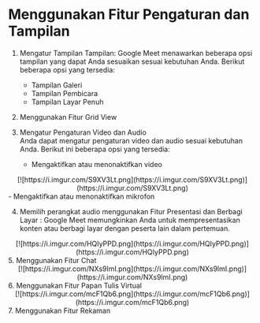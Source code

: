 # Menggunakan Fitur Pengaturan dan Tampilan

1. Mengatur Tampilan Tampilan: Google Meet menawarkan beberapa opsi tampilan yang dapat Anda sesuaikan sesuai kebutuhan Anda. Berikut beberapa opsi yang tersedia:
    - Tampilan Galeri
    - Tampilan Pembicara
    - Tampilan Layar Penuh

2. Menggunakan Fitur Grid View 
3. Mengatur Pengaturan Video dan Audio <br>
 Anda dapat mengatur pengaturan video dan audio sesuai kebutuhan Anda. Berikut ini beberapa opsi yang tersedia:

    - Mengaktifkan atau menonaktifkan video

<div align = "center">
[![https://i.imgur.com/S9XV3Lt.png](https://i.imgur.com/S9XV3Lt.png)](https://i.imgur.com/S9XV3Lt.png)
</div>
    - Mengaktifkan atau menonaktifkan mikrofon

4. Memilih perangkat audio menggunakan Fitur Presentasi dan Berbagi Layar : Google Meet memungkinkan Anda untuk mempresentasikan konten atau berbagi layar dengan peserta lain dalam pertemuan.

<div align = "center">
[![https://i.imgur.com/HQIyPPD.png](https://i.imgur.com/HQIyPPD.png)](https://i.imgur.com/HQIyPPD.png)
</div>
5. Menggunakan Fitur Chat
<div align = "center">
[![https://i.imgur.com/NXs9lmI.png](https://i.imgur.com/NXs9lmI.png)](https://i.imgur.com/NXs9lmI.png)
</div>
6. Menggunakan Fitur Papan Tulis Virtual
<div align = "center">
[![https://i.imgur.com/mcF1Qb6.png](https://i.imgur.com/mcF1Qb6.png)](https://i.imgur.com/mcF1Qb6.png)
</div>
7. Menggunakan Fitur Rekaman
